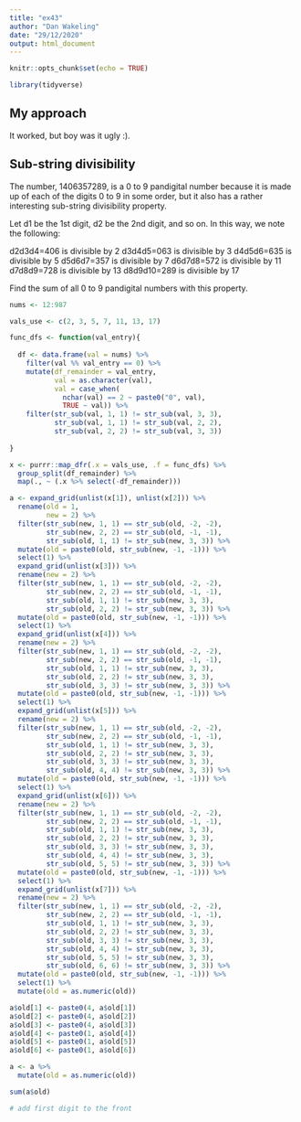 ---
title: "ex43"
author: "Dan Wakeling"
date: "29/12/2020"
output: html_document
---

```{r setup, include=FALSE}
knitr::opts_chunk$set(echo = TRUE)

library(tidyverse)

```

## My approach

It worked, but boy was it ugly :).

## Sub-string divisibility

The number, 1406357289, is a 0 to 9 pandigital number because it is made up of each of the digits 0 to 9 in some order, but it also has a rather interesting sub-string divisibility property.

Let d1 be the 1st digit, d2 be the 2nd digit, and so on. In this way, we note the following:

d2d3d4=406 is divisible by 2
d3d4d5=063 is divisible by 3
d4d5d6=635 is divisible by 5
d5d6d7=357 is divisible by 7
d6d7d8=572 is divisible by 11
d7d8d9=728 is divisible by 13
d8d9d10=289 is divisible by 17

Find the sum of all 0 to 9 pandigital numbers with this property.

```{r code one}

nums <- 12:987

vals_use <- c(2, 3, 5, 7, 11, 13, 17)

func_dfs <- function(val_entry){
  
  df <- data.frame(val = nums) %>% 
    filter(val %% val_entry == 0) %>% 
    mutate(df_remainder = val_entry,
           val = as.character(val),
           val = case_when(
             nchar(val) == 2 ~ paste0("0", val),
             TRUE ~ val)) %>% 
    filter(str_sub(val, 1, 1) != str_sub(val, 3, 3),
           str_sub(val, 1, 1) != str_sub(val, 2, 2),
           str_sub(val, 2, 2) != str_sub(val, 3, 3))
  
}

x <- purrr::map_dfr(.x = vals_use, .f = func_dfs) %>% 
  group_split(df_remainder) %>% 
  map(., ~ (.x %>% select(-df_remainder)))

a <- expand_grid(unlist(x[1]), unlist(x[2])) %>% 
  rename(old = 1,
         new = 2) %>% 
  filter(str_sub(new, 1, 1) == str_sub(old, -2, -2),
         str_sub(new, 2, 2) == str_sub(old, -1, -1),
         str_sub(old, 1, 1) != str_sub(new, 3, 3)) %>% 
  mutate(old = paste0(old, str_sub(new, -1, -1))) %>% 
  select(1) %>% 
  expand_grid(unlist(x[3])) %>% 
  rename(new = 2) %>% 
  filter(str_sub(new, 1, 1) == str_sub(old, -2, -2),
         str_sub(new, 2, 2) == str_sub(old, -1, -1),
         str_sub(old, 1, 1) != str_sub(new, 3, 3),
         str_sub(old, 2, 2) != str_sub(new, 3, 3)) %>% 
  mutate(old = paste0(old, str_sub(new, -1, -1))) %>% 
  select(1) %>% 
  expand_grid(unlist(x[4])) %>% 
  rename(new = 2) %>% 
  filter(str_sub(new, 1, 1) == str_sub(old, -2, -2),
         str_sub(new, 2, 2) == str_sub(old, -1, -1),
         str_sub(old, 1, 1) != str_sub(new, 3, 3),
         str_sub(old, 2, 2) != str_sub(new, 3, 3),
         str_sub(old, 3, 3) != str_sub(new, 3, 3)) %>% 
  mutate(old = paste0(old, str_sub(new, -1, -1))) %>% 
  select(1) %>% 
  expand_grid(unlist(x[5])) %>% 
  rename(new = 2) %>% 
  filter(str_sub(new, 1, 1) == str_sub(old, -2, -2),
         str_sub(new, 2, 2) == str_sub(old, -1, -1),
         str_sub(old, 1, 1) != str_sub(new, 3, 3),
         str_sub(old, 2, 2) != str_sub(new, 3, 3),
         str_sub(old, 3, 3) != str_sub(new, 3, 3),
         str_sub(old, 4, 4) != str_sub(new, 3, 3)) %>% 
  mutate(old = paste0(old, str_sub(new, -1, -1))) %>% 
  select(1) %>% 
  expand_grid(unlist(x[6])) %>% 
  rename(new = 2) %>% 
  filter(str_sub(new, 1, 1) == str_sub(old, -2, -2),
         str_sub(new, 2, 2) == str_sub(old, -1, -1),
         str_sub(old, 1, 1) != str_sub(new, 3, 3),
         str_sub(old, 2, 2) != str_sub(new, 3, 3),
         str_sub(old, 3, 3) != str_sub(new, 3, 3),
         str_sub(old, 4, 4) != str_sub(new, 3, 3),
         str_sub(old, 5, 5) != str_sub(new, 3, 3)) %>% 
  mutate(old = paste0(old, str_sub(new, -1, -1))) %>% 
  select(1) %>% 
  expand_grid(unlist(x[7])) %>% 
  rename(new = 2) %>% 
  filter(str_sub(new, 1, 1) == str_sub(old, -2, -2),
         str_sub(new, 2, 2) == str_sub(old, -1, -1),
         str_sub(old, 1, 1) != str_sub(new, 3, 3),
         str_sub(old, 2, 2) != str_sub(new, 3, 3),
         str_sub(old, 3, 3) != str_sub(new, 3, 3),
         str_sub(old, 4, 4) != str_sub(new, 3, 3),
         str_sub(old, 5, 5) != str_sub(new, 3, 3),
         str_sub(old, 6, 6) != str_sub(new, 3, 3)) %>% 
  mutate(old = paste0(old, str_sub(new, -1, -1))) %>% 
  select(1) %>% 
  mutate(old = as.numeric(old))

a$old[1] <- paste0(4, a$old[1])
a$old[2] <- paste0(4, a$old[2])
a$old[3] <- paste0(4, a$old[3])
a$old[4] <- paste0(1, a$old[4])
a$old[5] <- paste0(1, a$old[5])
a$old[6] <- paste0(1, a$old[6])

a <- a %>% 
  mutate(old = as.numeric(old))

sum(a$old)

# add first digit to the front

```

